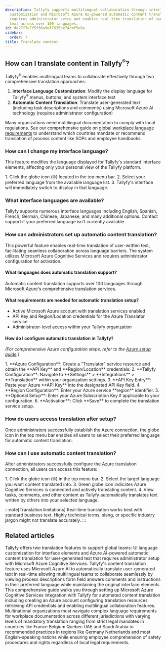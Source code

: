 ```yaml
---
description: Tallyfy supports multilingual collaboration through interface language
  customization and Microsoft Azure AI-powered automatic content translation that
  requires administrator setup and enables real-time translation of user-generated
  text across over 100 languages.
id: de27f7e7f5f36a9ef7635be74cbf5e6a
sidebar:
  order: 7
title: Translate content
---
```



## How can I translate content in Tallyfy<sup>®</sup>?

Tallyfy<sup>®</sup> enables multilingual teams to collaborate effectively through two comprehensive translation approaches:

1.  **Interface Language Customization**: Modify the display language for Tallyfy<sup>®</sup> menus, buttons, and system interface text
2.  **Automatic Content Translation**: Translate user-generated text (including task descriptions and comments) using Microsoft Azure AI technology (requires administrator configuration)

Many organizations need multilingual documentation to comply with local regulations. See our comprehensive guide on [global workplace language requirements](/products/pro/integrations/azure-translation/global-workplace-language-requirements/) to understand which countries mandate or recommend translation of process content like SOPs and employee handbooks.

### How can I change my interface language?

This feature modifies the language displayed for Tallyfy's standard interface elements, affecting only your personal view of the Tallyfy platform.

<Steps>
1. Click the globe icon (🌐) located in the top menu bar.
2. Select your preferred language from the available language list.
3. Tallyfy's interface will immediately switch to display in that language.
</Steps>

### What interface languages are available?

Tallyfy supports numerous interface languages including English, Spanish, French, German, Chinese, Japanese, and many additional options. Contact support if your preferred language isn't currently available.

### How can administrators set up automatic content translation?

This powerful feature enables real-time translation of user-written text, facilitating seamless collaboration across language barriers. The system utilizes Microsoft Azure Cognitive Services and requires administrator configuration for activation.

#### What languages does automatic translation support?
Automatic content translation supports over 100 languages through Microsoft Azure's comprehensive translation services.

#### What requirements are needed for automatic translation setup?

*   Active Microsoft Azure account with translation services enabled
*   API Key and Region/Location credentials for the Azure Translator service
*   Administrator-level access within your Tallyfy organization

#### How do I configure automatic translation in Tallyfy?
*(For comprehensive Azure configuration steps, refer to the [Azure setup guide](/products/pro/integrations/azure-translation/how-to-set-up-azure-cognitive-ai-integration/).)*

<Steps>
1.  **Azure Configuration**: Create a "Translator" service resource and obtain the **API Key** and **Region/Location** credentials.
2.  **Tallyfy Configuration**: Navigate to **Settings** > **Integrations** > **Translation** within your organization settings.
3.  **API Key Entry**: Paste your Azure **API Key** into the designated API Key field.
4.  **Region Configuration**: Enter your Azure service **region** identifier.
5.  **Optional Setup**: Enter your Azure Subscription Key if applicable to your configuration.
6.  **Activation**: Click **Save** to complete the translation service setup.
</Steps>

### How do users access translation after setup?

Once administrators successfully establish the Azure connection, the globe icon in the top menu bar enables all users to select their preferred language for automatic content translation.

### How can I use automatic content translation?

After administrators successfully configure the Azure translation connection, all users can access this feature:

<Steps>
1. Click the globe icon (🌐) in the top menu bar.
2. Select the target language you want content translated into.
3. Green globe icon indicates Azure Cognitive Services is connected and actively translating content.
4. View tasks, comments, and other content as Tallyfy automatically translates text written by others into your selected language.
</Steps>

:::note[Translation limitations]
Real-time translation works best with standard business text. Highly technical terms, slang, or specific industry jargon might not translate accurately.
:::


## Related articles
<CardGrid>
<LinkTitleCard header="<b>Integrations > Azure Translation Services</b>" href="/products/pro/integrations/azure-translation/" > Tallyfy offers two translation features to support global teams: UI language customization for interface elements and Azure AI-powered automatic content translation for user-generated text that requires administrator setup with Microsoft Azure Cognitive Services. </LinkTitleCard>
<LinkTitleCard header="<b>Azure Translation > How to use content translation</b>" href="/products/pro/integrations/azure-translation/how-to-use-content-translation/" > Tallyfy's content translation feature uses Microsoft Azure AI to automatically translate user-generated text in real-time allowing multilingual teams to collaborate seamlessly by viewing process descriptions form field answers comments and instructions in their preferred language while maintaining the original interface elements. </LinkTitleCard>
<LinkTitleCard header="<b>Azure Translation > How to set up Azure Cognitive AI integration</b>" href="/products/pro/integrations/azure-translation/how-to-set-up-azure-cognitive-ai-integration/" > This comprehensive guide walks you through setting up Microsoft Azure Cognitive Services integration with Tallyfy for automated content translation including creating an Azure account configuring translation resources retrieving API credentials and enabling multilingual collaboration features. </LinkTitleCard>
<LinkTitleCard header="<b>Azure Translation > Translation requirements for process documentation</b>" href="/products/pro/integrations/azure-translation/global-workplace-language-requirements/" > Multinational organizations must navigate complex language requirements for workplace documentation across different jurisdictions with varying levels of mandatory translation ranging from strict legal mandates in countries like France Belgium Quebec UAE and Saudi Arabia to recommended practices in regions like Germany Netherlands and most English-speaking nations while ensuring employee comprehension of safety procedures and rights regardless of local legal requirements. </LinkTitleCard>
</CardGrid>